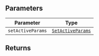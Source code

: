 ## Parameters

| Parameter         | Type                                                     |
| ----------------- | -------------------------------------------------------- |
| `setActiveParams` | [`SetActiveParams`](../interfaces/set-active-params.mdx) |

## Returns
